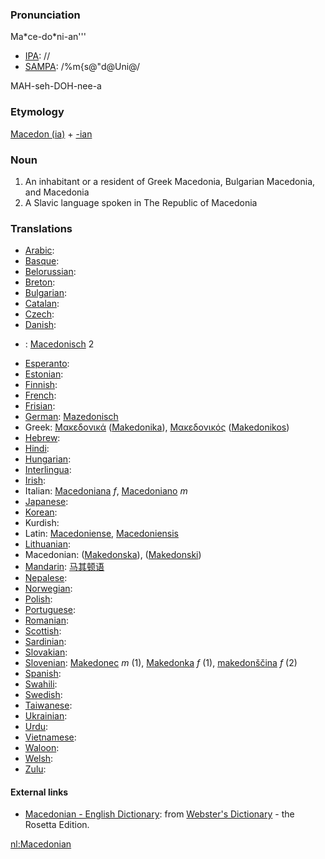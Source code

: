 ===Pronunciation===

Ma*ce-do*ni-an'''
*[[IPA]]: //
*[[SAMPA]]: /%m{s@"d@Uni@/
MAH-seh-DOH-nee-a
===Etymology===

[[Macedonia|Macedon (ia)]] + [[-ian]]
=== Noun ===

#An inhabitant or a resident of Greek Macedonia, Bulgarian Macedonia, and Macedonia
#A Slavic language spoken in The Republic of Macedonia
===Translations===

*[[Arabic]]:
*[[Basque]]:
*[[Belorussian]]:
*[[Breton]]:
*[[Bulgarian]]:
*[[Catalan]]:
*[[Czech]]:
*[[Danish]]:
*{{nl}}: [[Macedonisch]] 2
*[[Esperanto]]:
*[[Estonian]]:
*[[Finnish]]:
*[[French]]:
*[[Frisian]]:
*[[German]]: [[Mazedonisch]]
*Greek: [[Μακεδονικά]] ([[Makedonika]]), [[Μακεδονικός]] ([[Makedonikos]])
*[[Hebrew]]:
*[[Hindi]]:
*[[Hungarian]]: 
*[[Interlingua]]:
*[[Irish]]:
*Italian: [[Macedoniana]] ''f'', [[Macedoniano]] ''m''
*[[Japanese]]:
*[[Korean]]:
*Kurdish:
*Latin: [[Macedoniense]], [[Macedoniensis]]
*[[Lithuanian]]:
*Macedonian: ([[Makedonska]]), ([[Makedonski]])
*[[Mandarin]]: [[马其顿语]]
*[[Nepalese]]:
*[[Norwegian]]:
*[[Polish]]:
*[[Portuguese]]:
*[[Romanian]]:
*[[Scottish]]:
*[[Sardinian]]:
*[[Slovakian]]:
*[[Slovenian]]: [[Makedonec]] ''m'' (1), [[Makedonka]] ''f'' (1), [[makedonščina]] ''f'' (2)
*[[Spanish]]:
*[[Swahili]]:
*[[Swedish]]:
*[[Taiwanese]]:
*[[Ukrainian]]:
*[[Urdu]]:
*[[Vietnamese]]:
*[[Waloon]]:
*[[Welsh]]:
*[[Zulu]]:

==== External links====
*[http://www.websters-online-dictionary.org/definition/Macedonian-english/ Macedonian - English Dictionary]: from [http://www.websters-online-dictionary.org/ Webster's Dictionary] - the Rosetta Edition.

[[nl:Macedonian]]